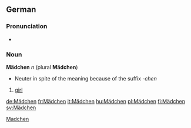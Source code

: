 ==German==
===Pronunciation===
*{{IPA|[ˈmɛːtçən]}}

===Noun===
'''Mädchen''' ''n'' (plural '''Mädchen''')
*Neuter in spite of the meaning because of the suffix ''-chen''
#[[girl]]

[[Category:German nouns|Madchen]]

[[de:Mädchen]]
[[fr:Mädchen]]
[[it:Mädchen]]
[[hu:Mädchen]]
[[pl:Mädchen]]
[[fi:Mädchen]]
[[sv:Mädchen]]